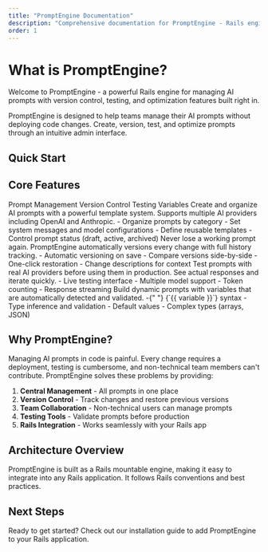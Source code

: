 ```yaml
---
title: "PromptEngine Documentation"
description: "Comprehensive documentation for PromptEngine - Rails engine for AI prompt management"
order: 1
---
```


# What is PromptEngine?

Welcome to PromptEngine - a powerful Rails engine for managing AI prompts with version control,
testing, and optimization features built right in.

<Callout type="info">
  PromptEngine is designed to help teams manage their AI prompts without deploying code changes.
  Create, version, test, and optimize prompts through an intuitive admin interface.
</Callout>

## Quick Start

<Cards>
  <Card
    title="Installation"
    description="Get PromptEngine up and running in 5 minutes"
    href="/getting-started/installation"
  />
  <Card
    title="Configuration"
    description="Configure API keys and settings"
    href="/getting-started/configuration"
  />
  <Card
    title="First Prompt"
    description="Create and test your first prompt"
    href="/getting-started/quickstart"
  />
  <Card
    title="Admin Interface"
    description="Explore the web UI features"
    href="/features/admin-interface"
  />
</Cards>

## Core Features

<Tabs defaultValue="prompts">
  <TabsList>
    <TabsTrigger value="prompts">Prompt Management</TabsTrigger>
    <TabsTrigger value="versions">Version Control</TabsTrigger>
    <TabsTrigger value="playground">Testing</TabsTrigger>
    <TabsTrigger value="variables">Variables</TabsTrigger>
  </TabsList>

<TabsContent value="prompts">
  Create and organize AI prompts with a powerful template system. Supports multiple AI providers
  including OpenAI and Anthropic. - Organize prompts by category - Set system messages and model
  configurations - Define reusable templates - Control prompt status (draft, active, archived)
</TabsContent>

<TabsContent value="versions">
  Never lose a working prompt again. PromptEngine automatically versions every change with full
  history tracking. - Automatic versioning on save - Compare versions side-by-side - One-click
  restoration - Change descriptions for context
</TabsContent>

<TabsContent value="playground">
  Test prompts with real AI providers before using them in production. See actual responses and
  iterate quickly. - Live testing interface - Multiple model support - Token counting - Response
  streaming
</TabsContent>

  <TabsContent value="variables">
    Build dynamic prompts with variables that are automatically detected and validated. -{" "}
    {`{{ variable }}`} syntax - Type inference and validation - Default values - Complex types (arrays,
    JSON)
  </TabsContent>
</Tabs>

## Why PromptEngine?

Managing AI prompts in code is painful. Every change requires a deployment, testing is cumbersome,
and non-technical team members can't contribute. PromptEngine solves these problems by providing:

1. **Central Management** - All prompts in one place
2. **Version Control** - Track changes and restore previous versions
3. **Team Collaboration** - Non-technical users can manage prompts
4. **Testing Tools** - Validate prompts before production
5. **Rails Integration** - Works seamlessly with your Rails app

## Architecture Overview

PromptEngine is built as a Rails mountable engine, making it easy to integrate into any Rails
application. It follows Rails conventions and best practices.

## Next Steps

Ready to get started? Check out our installation guide to add PromptEngine to your Rails
application.

<Cards>
  <Card
    title="Installation Guide"
    description="Step-by-step installation instructions"
    href="/getting-started/installation"
  />
  <Card
    title="Rails Integration"
    description="How to use prompts in your app"
    href="/guides/rails-integration"
  />
</Cards>
